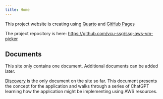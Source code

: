 ```yaml
---
title: Home
---
```


This project website is creating using [Quarto](https://quarto.org/docs/websites/) and
[GitHub Pages](https://quarto.org/docs/publishing/github-pages.html)

The project repository is here: <https://github.com/vcu-ssg/ssg-aws-vm-picker>

## Documents

This site only contains one document.  Additional documents can be added later.

[Discovery](discovery.qmd) is the only document on the site so far.  This document
presents the concept for the application and walks through a series of ChatGPT
learning how the application might be implementing using AWS resources.

